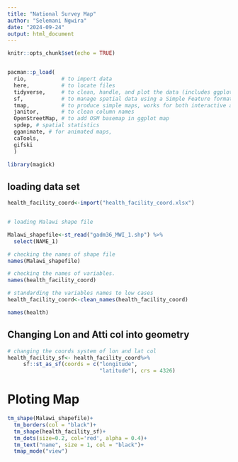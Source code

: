 ```yaml
---
title: "National Survey Map"
author: "Selemani Ngwira"
date: "2024-09-24"
output: html_document
---
```


```r
knitr::opts_chunk$set(echo = TRUE)


pacman::p_load(
  rio,           # to import data
  here,          # to locate files
  tidyverse,     # to clean, handle, and plot the data (includes ggplot2 package)
  sf,            # to manage spatial data using a Simple Feature format
  tmap,          # to produce simple maps, works for both interactive and static maps
  janitor,       # to clean column names
  OpenStreetMap, # to add OSM basemap in ggplot map
  spdep, # spatial statistics
  gganimate, # for animated maps, 
  caTools, 
  gifski
  )

library(magick)

```

## loading data set


```r
health_facility_coord<-import("health_facility_coord.xlsx")


# loading Malawi shape file 

Malawi_shapefile<-st_read("gadm36_MWI_1.shp") %>% 
  select(NAME_1)

# checking the names of shape file
names(Malawi_shapefile)

# checking the names of variables. 
names(health_facility_coord)

# standarding the variables names to low cases
health_facility_coord<-clean_names(health_facility_coord)

names(health)


```

## Changing Lon and Atti col into geometry
```r

# changing the coords system of lon and lat col
health_facility_sf<- health_facility_coord%>%
     sf::st_as_sf(coords = c("longitude", 
                             "latitude"), crs = 4326) 

```


# Ploting Map

```r

tm_shape(Malawi_shapefile)+
  tm_borders(col = "black")+
  tm_shape(health_facility_sf)+
  tm_dots(size=0.2, col='red', alpha = 0.4)+
  tm_text("name", size = 1, col = "black")+
  tmap_mode("view")


```

